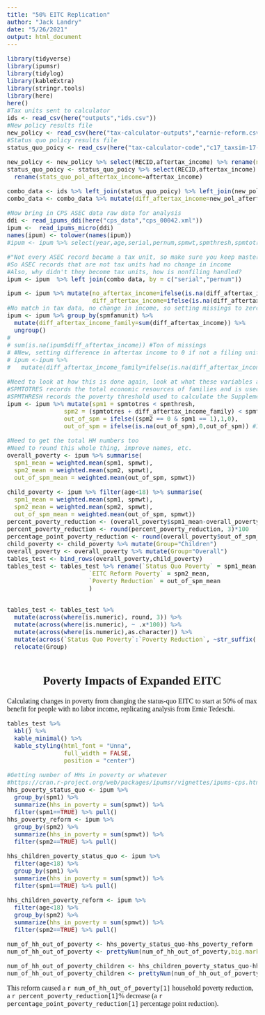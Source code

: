 ```yaml
---
title: "50% EITC Replication"
author: "Jack Landry"
date: "5/26/2021"
output: html_document
---
```


<style type="text/css">
body{
  font-family: Unna;
  font-size: 12pt;
}
/* Headers */
h1,h2,h3,h4,h5,h6{
  font-size: 20pt;
  text-align: center;
}

h1.title {
  font-size: 38px;
  text-align: center;
}
h4.author { 
    font-size: 18px;
  text-align: center;
}
h4.date { 
  font-size: 18px;
  text-align: center;
}
</style>

```r
library(tidyverse)
library(ipumsr)
library(tidylog)
library(kableExtra)
library(stringr.tools)
library(here)
here()
#Tax units sent to calculator
ids <- read_csv(here("outputs","ids.csv")) 
#New policy results file
new_policy <- read_csv(here("tax-calculator-outputs","earnie-reform.csv"))
#Status quo policy results file
status_quo_poicy <- read_csv(here("tax-calculator-code","c17_taxsim-17-#-#-#.csv"))

new_policy <- new_policy %>% select(RECID,aftertax_income) %>% rename(new_pol_aftertax_income=aftertax_income)
status_quo_poicy <- status_quo_poicy %>% select(RECID,aftertax_income) %>%
  rename(stats_quo_pol_aftertax_income=aftertax_income)

combo_data <- ids %>% left_join(status_quo_poicy) %>% left_join(new_policy)
combo_data <- combo_data %>% mutate(diff_aftertax_income=new_pol_aftertax_income - stats_quo_pol_aftertax_income)

#Now bring in CPS ASEC data raw data for analysis
ddi <- read_ipums_ddi(here("cps_data","cps_00042.xml"))
ipum <-  read_ipums_micro(ddi)
names(ipum) <- tolower(names(ipum))
#ipum <- ipum %>% select(year,age,serial,pernum,spmwt,spmthresh,spmtotres,spmfamunit) #Change this in the future

#"Not every ASEC record became a tax unit, so make sure you keep master non-matches" (From Earnie)
#So ASEC records that are not tax units had no change in income
#Also, why didn't they become tax units, how is nonfiling handled?
ipum <- ipum  %>% left_join(combo_data, by = c("serial","pernum"))

```

```r

ipum <- ipum %>% mutate(no_aftertax_income=ifelse(is.na(diff_aftertax_income),1,0),
                        diff_aftertax_income=ifelse(is.na(diff_aftertax_income),0,diff_aftertax_income)) 
#No match in tax data, no change in income, so setting missings to zero, which is how this egen sum thing is handeled in stata. Do retain an indicator for this. Need to understand what's going on in the tax data better to know why half of observations don't match
ipum <- ipum %>% group_by(spmfamunit) %>% 
  mutate(diff_aftertax_income_family=sum(diff_aftertax_income)) %>% 
  ungroup()
# 
# sum(is.na(ipum$diff_aftertax_income)) #Ton of missings
# #New, setting difference in aftertax income to 0 if not a filing unit
# ipum <-ipum %>% 
#   mutate(diff_aftertax_income_family=ifelse(is.na(diff_aftertax_income_family),0,diff_aftertax_income_family))

#Need to look at how this is done again, look at what these variables are
#SPMTOTRES records the total economic resources of families and is used to construct the Supplemental Poverty Measure (SPM)
#SPMTHRESH records the poverty threshold used to calculate the Supplemental Poverty Measure (SPM) for a family.
ipum <- ipum %>% mutate(spm1 = spmtotres < spmthresh,
                spm2 = (spmtotres + diff_aftertax_income_family) < spmthresh,
                out_of_spm = ifelse((spm2 == 0 & spm1 == 1),1,0),
                out_of_spm = ifelse(is.na(out_of_spm),0,out_of_spm)) #I think this is right but not sure 
```


```r
#Need to get the total HH numbers too
#Need to round this whole thing, improve names, etc.
overall_poverty <- ipum %>% summarise(
  spm1_mean = weighted.mean(spm1, spmwt),
  spm2_mean = weighted.mean(spm2, spmwt),
  out_of_spm_mean = weighted.mean(out_of_spm, spmwt))

child_poverty <- ipum %>% filter(age<18) %>% summarise(
  spm1_mean = weighted.mean(spm1, spmwt),
  spm2_mean = weighted.mean(spm2, spmwt),
  out_of_spm_mean = weighted.mean(out_of_spm, spmwt)) 
percent_poverty_reduction <- (overall_poverty$spm1_mean-overall_poverty$spm2_mean)/overall_poverty$spm1_mean
percent_poverty_reduction <- round(percent_poverty_reduction, 3)*100
percentage_point_poverty_reduction <- round(overall_poverty$out_of_spm_mean, 3)*100
child_poverty <- child_poverty %>% mutate(Group="Children")
overall_poverty <- overall_poverty %>% mutate(Group="Overall")
tables_test <- bind_rows(overall_poverty,child_poverty)
tables_test <- tables_test %>% rename(`Status Quo Poverty` = spm1_mean,
                       `EITC Reform Poverty` = spm2_mean,
                       `Poverty Reduction` = out_of_spm_mean
                       )


tables_test <- tables_test %>% 
  mutate(across(where(is.numeric), round, 3)) %>% 
  mutate(across(where(is.numeric), ~ .x*100)) %>% 
  mutate(across(where(is.numeric),as.character)) %>% 
  mutate(across(`Status Quo Poverty`:`Poverty Reduction`, ~str_suffix(.x,"%"))) %>% 
  relocate(Group)
  

```
<!-- Calculating changes in poverty, want to make these nice tables -->
<!-- Want to change the html to mimic Jain style as much as possible -->
<!-- Look at exsample here: https://www.jainfamilyinstitute.org/news/robust-evidence-for-1400-relief-and-recovery-checks/ -->
## Poverty Impacts of Expanded EITC

Calculating changes in poverty from changing the status-quo EITC to start at 50% of max benefit for people with no labor income, replicating analysis from Ernie Tedeschi.



```r
tables_test %>%
  kbl() %>%
  kable_minimal() %>% 
  kable_styling(html_font = "Unna",
                full_width = FALSE,
                position = "center")

```



```r
#Getting number of HHs in poverty or whatever
#https://cran.r-project.org/web/packages/ipumsr/vignettes/ipums-cps.html
hhs_poverty_status_quo <- ipum %>% 
  group_by(spm1) %>%
  summarize(hhs_in_poverty = sum(spmwt)) %>% 
  filter(spm1==TRUE) %>% pull()
hhs_poverty_reform <- ipum %>% 
  group_by(spm2) %>%
  summarize(hhs_in_poverty = sum(spmwt)) %>% 
  filter(spm2==TRUE) %>% pull()

hhs_children_poverty_status_quo <- ipum %>% 
  filter(age<18) %>% 
  group_by(spm1) %>%
  summarize(hhs_in_poverty = sum(spmwt)) %>% 
  filter(spm1==TRUE) %>% pull()

hhs_children_poverty_reform <- ipum %>% 
  filter(age<18) %>% 
  group_by(spm2) %>%
  summarize(hhs_in_poverty = sum(spmwt)) %>% 
  filter(spm2==TRUE) %>% pull()

num_of_hh_out_of_poverty <- hhs_poverty_status_quo-hhs_poverty_reform
num_of_hh_out_of_poverty <- prettyNum(num_of_hh_out_of_poverty,big.mark=",",scientific=FALSE) #Making this display nicely

num_of_hh_out_of_poverty_children <- hhs_children_poverty_status_quo-hhs_children_poverty_reform
num_of_hh_out_of_poverty_children <- prettyNum(num_of_hh_out_of_poverty,big.mark=",",scientific=FALSE) #Making this display nicely
```
This reform caused a `r num_of_hh_out_of_poverty[1]` household poverty reduction, a `r percent_poverty_reduction[1]`% decrease (a `r percentage_point_poverty_reduction[1]` percentage point reduction). 

